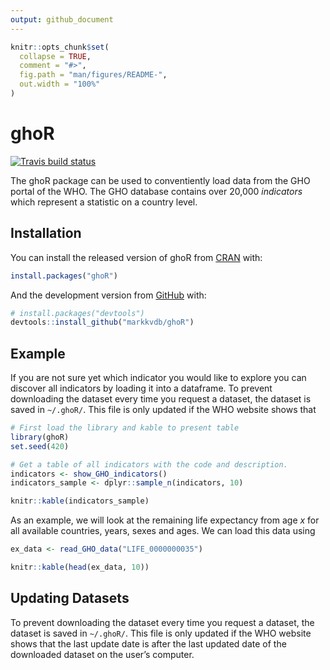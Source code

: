 ```yaml
---
output: github_document
---
```


<!-- README.md is generated from README.Rmd. Please edit that file -->

```r
knitr::opts_chunk$set(
  collapse = TRUE,
  comment = "#>",
  fig.path = "man/figures/README-",
  out.width = "100%"
)
```

# ghoR

<!-- badges: start -->
[![Travis build status](https://travis-ci.org/markkvdb/ghoR.svg?branch=master)](https://travis-ci.org/markkvdb/ghoR)
<!-- badges: end -->

The ghoR package can be used to conventiently load data from the GHO portal of the WHO. The GHO database contains over 20,000 *indicators* which represent a statistic on a country level.

## Installation

You can install the released version of ghoR from [CRAN](https://CRAN.R-project.org) with:

``` r
install.packages("ghoR")
```

And the development version from [GitHub](https://github.com/) with:

``` r
# install.packages("devtools")
devtools::install_github("markkvdb/ghoR")
```
## Example

If you are not sure yet which indicator you would like to explore you can discover all indicators by loading it into a dataframe. To prevent downloading the dataset every time you request a dataset, the dataset is saved in `~/.ghoR/`. This file is only updated if the WHO website shows that 

```r
# First load the library and kable to present table
library(ghoR)
set.seed(420)

# Get a table of all indicators with the code and description.
indicators <- show_GHO_indicators()
indicators_sample <- dplyr::sample_n(indicators, 10)

knitr::kable(indicators_sample)
```

As an example, we will look at the remaining life expectancy from age $x$ for all available countries, years, sexes and ages. We can load this data using

```r
ex_data <- read_GHO_data("LIFE_0000000035")

knitr::kable(head(ex_data, 10))
```

## Updating Datasets

To prevent downloading the dataset every time you request a dataset, the dataset is saved in `~/.ghoR/`. This file is only updated if the WHO website shows that the last update date is after the last updated date of the downloaded dataset on the user's computer.

